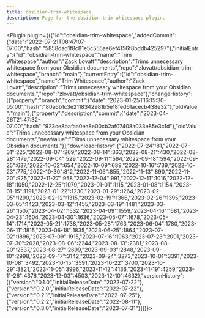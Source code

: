 ---
title: obsidian-trim-whitespace
description: Page for the obsidian-trim-whitespace plugin.
---


<Plugin plugin={({"id":"obsidian-trim-whitespace","addedCommit":{"date":"2022-07-21T08:47:07-07:00","hash":"5858dad1f8c81e5c555ae6ef4156f8bddb425297"},"initialEntry":{"id":"obsidian-trim-whitespace","name":"Trim Whitespace","author":"Zack Lovatt","description":"Trims unnecessary whitespace from your Obsidian documents","repo":"zlovatt/obsidian-trim-whitespace","branch":"main"},"currentEntry":{"id":"obsidian-trim-whitespace","name":"Trim Whitespace","author":"Zack Lovatt","description":"Trims unnecessary whitespace from your Obsidian documents.","repo":"zlovatt/obsidian-trim-whitespace"},"changeHistory":[{"property":"branch","commit":{"date":"2023-01-25T16:15:30-05:00","hash":"80a6b1c3e2118342981b5e18fed61acecb438e32"},"oldValue":"main"},{"property":"description","commit":{"date":"2023-04-26T21:47:32-07:00","hash":"923ce8bafaa0ea8e00cb2af07408a033e85e3c1d"},"oldValue":"Trims unnecessary whitespace from your Obsidian documents","newValue":"Trims unnecessary whitespace from your Obsidian documents."}],"downloadHistory":{"2022-07-24":81,"2022-07-31":225,"2022-08-07":269,"2022-08-14":363,"2022-08-21":430,"2022-08-28":479,"2022-09-04":529,"2022-09-11":564,"2022-09-18":594,"2022-09-25":637,"2022-10-02":654,"2022-10-09":689,"2022-10-16":739,"2022-10-23":775,"2022-10-30":812,"2022-11-06":855,"2022-11-13":890,"2022-11-20":925,"2022-11-27":958,"2022-12-04":991,"2022-12-11":1016,"2022-12-18":1050,"2022-12-25":1079,"2023-01-01":1115,"2023-01-08":1154,"2023-01-15":1191,"2023-01-22":1230,"2023-01-29":1264,"2023-02-05":1290,"2023-02-12":1315,"2023-02-19":1366,"2023-02-26":1395,"2023-03-05":1423,"2023-03-12":1455,"2023-03-19":1481,"2023-03-26":1507,"2023-04-02":1532,"2023-04-09":1559,"2023-04-16":1581,"2023-04-23":1604,"2023-04-30":1636,"2023-05-07":1678,"2023-05-14":1714,"2023-05-21":1738,"2023-05-28":1763,"2023-06-04":1780,"2023-06-11":1815,"2023-06-18":1835,"2023-06-25":1864,"2023-07-02":1896,"2023-07-09":1915,"2023-07-16":1963,"2023-07-23":2001,"2023-07-30":2028,"2023-08-06":2244,"2023-08-13":2381,"2023-08-20":2537,"2023-08-27":2699,"2023-09-03":2848,"2023-09-10":2998,"2023-09-17":3142,"2023-09-24":3273,"2023-10-01":3391,"2023-10-08":3492,"2023-10-15":3591,"2023-10-22":3700,"2023-10-29":3821,"2023-11-05":3996,"2023-11-12":4136,"2023-11-19":4259,"2023-11-26":4376,"2023-12-03":4503,"2023-12-10":4632},"versionHistory":[{"version":"0.1.0","initialReleaseDate":"2022-07-22"},{"version":"0.2.0","initialReleaseDate":"2022-07-22"},{"version":"0.2.1","initialReleaseDate":"2022-07-25"},{"version":"0.2.2","initialReleaseDate":"2022-08-11"},{"version":"0.3.0","initialReleaseDate":"2023-07-31"}]})}></Plugin>